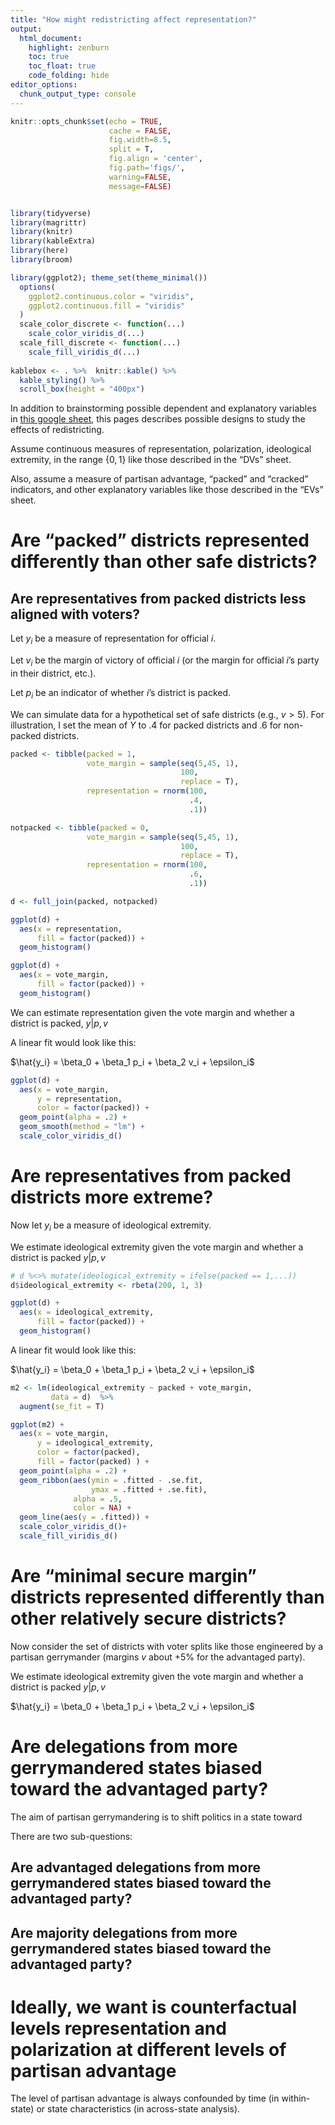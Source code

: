 ```yaml
---
title: "How might redistricting affect representation?"
output: 
  html_document:
    highlight: zenburn
    toc: true
    toc_float: true
    code_folding: hide
editor_options: 
  chunk_output_type: console
---
```


```r
knitr::opts_chunk$set(echo = TRUE, 
                      cache = FALSE, 
                      fig.width=8.5, 
                      split = T,
                      fig.align = 'center', 
                      fig.path='figs/',
                      warning=FALSE, 
                      message=FALSE)


library(tidyverse)
library(magrittr)
library(knitr)
library(kableExtra)
library(here)
library(broom)

library(ggplot2); theme_set(theme_minimal())
  options(
    ggplot2.continuous.color = "viridis",
    ggplot2.continuous.fill = "viridis"
  )
  scale_color_discrete <- function(...)
    scale_color_viridis_d(...)
  scale_fill_discrete <- function(...)
    scale_fill_viridis_d(...)
  
kablebox <- . %>%  knitr::kable() %>% 
  kable_styling() %>% 
  scroll_box(height = "400px")
```

In addition to brainstorming possible dependent and explanatory variables in [this google sheet](https://docs.google.com/spreadsheets/d/13S_p2AY05PzPvUkp4t8xNW6xbefntktaGo9JAtfXw1Q), this pages describes possible designs to study the effects of redistricting. 

Assume continuous measures of representation, polarization, ideological extremity, in the range $\{0,1\}$ like those described in the "DVs" sheet. 

Also, assume a measure of partisan advantage, "packed" and "cracked" indicators, and other explanatory variables like those described in the "EVs" sheet.

# Are "packed" districts represented differently than other safe districts?

## Are representatives from packed districts less aligned with voters? 

Let $y_i$ be a measure of representation for official $i$.

Let $v_i$ be the margin of victory of official $i$ (or the margin for official $i$'s party in their district, etc.).

Let $p_i$ be an indicator of whether $i$'s district is packed. 

We can simulate data for a hypothetical set of safe districts (e.g., $v > 5%$). For illustration, I set the mean of $Y$ to .4 for packed districts and .6 for non-packed districts.

```r
packed <- tibble(packed = 1, 
                 vote_margin = sample(seq(5,45, 1), 
                                      100, 
                                      replace = T),
                 representation = rnorm(100, 
                                        .4, 
                                        .1))

notpacked <- tibble(packed = 0, 
                 vote_margin = sample(seq(5,45, 1), 
                                      100, 
                                      replace = T),
                 representation = rnorm(100, 
                                        .6, 
                                        .1))

d <- full_join(packed, notpacked)

ggplot(d) + 
  aes(x = representation, 
      fill = factor(packed)) +
  geom_histogram()

ggplot(d) + 
  aes(x = vote_margin, 
      fill = factor(packed)) +
  geom_histogram()
```

We can estimate representation given the vote margin and whether a district is packed, $y|p,v$


A linear fit would look like this: 

$\hat{y_i} = \beta_0 + \beta_1 p_i + \beta_2 v_i + \epsilon_i$

```r
ggplot(d) +
  aes(x = vote_margin, 
      y = representation, 
      color = factor(packed)) + 
  geom_point(alpha = .2) + 
  geom_smooth(method = "lm") + 
  scale_color_viridis_d()
```

# Are representatives from packed districts more extreme?

Now let $y_i$ be a measure of ideological extremity.

We estimate ideological extremity given the vote margin and whether a district is packed $y|p,v$

```r
# d %<>% mutate(ideological_extremity = ifelse(packed == 1,...))
d$ideological_extremity <- rbeta(200, 1, 3)

ggplot(d) + 
  aes(x = ideological_extremity, 
      fill = factor(packed)) +
  geom_histogram()
```
A linear fit would look like this: 

$\hat{y_i} = \beta_0 + \beta_1 p_i + \beta_2 v_i + \epsilon_i$

```r
m2 <- lm(ideological_extremity ~ packed + vote_margin,
         data = d)  %>% 
  augment(se_fit = T)

ggplot(m2) +
  aes(x = vote_margin, 
      y = ideological_extremity, 
      color = factor(packed),
      fill = factor(packed) ) + 
  geom_point(alpha = .2) + 
  geom_ribbon(aes(ymin = .fitted - .se.fit,
                  ymax = .fitted + .se.fit),
              alpha = .5,
              color = NA) + 
  geom_line(aes(y = .fitted)) + 
  scale_color_viridis_d()+ 
  scale_fill_viridis_d()
```

# Are "minimal secure margin" districts represented differently than other relatively secure districts?

Now consider the set of districts with voter splits like those engineered by a partisan gerrymander (margins $v$ about +5% for the advantaged party).  

We estimate ideological extremity given the vote margin and whether a district is packed $y|p,v$

$\hat{y_i} = \beta_0 + \beta_1 p_i + \beta_2 v_i + \epsilon_i$

# Are delegations from more gerrymandered states biased toward the advantaged party?

The aim of partisan gerrymandering is to shift politics in a state toward 

There are two sub-questions:

## Are advantaged delegations from more gerrymandered states biased toward the advantaged party?

## Are majority delegations from more gerrymandered states biased toward the advantaged party?

# Ideally, we want is counterfactual levels representation and polarization at different levels of partisan advantage

The level of partisan advantage is always confounded by time (in within-state) or state characteristics (in across-state analysis).








